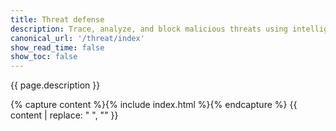 ```yaml
---
title: Threat defense
description: Trace, analyze, and block malicious threats using intelligent feeds and alerts.
canonical_url: '/threat/index'
show_read_time: false
show_toc: false
---
```


{{ page.description }}

{% capture content %}{% include index.html %}{% endcapture %}
{{ content | replace: "    ", "" }}
